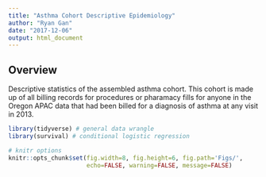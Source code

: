 ```yaml
---
title: "Asthma Cohort Descriptive Epidemiology"
author: "Ryan Gan"
date: "2017-12-06"
output: html_document
---
```


## Overview

Descriptive statistics of the assembled asthma cohort. This cohort is made up of all billing records for procedures or pharamacy fills for anyone in the Oregon APAC data that had been billed for a diagnosis of asthma at any visit in 2013.

```r
library(tidyverse) # general data wrangle
library(survival) # conditional logistic regression

# knitr options
knitr::opts_chunk$set(fig.width=8, fig.height=6, fig.path='Figs/',
                      echo=FALSE, warning=FALSE, message=FALSE)
```
